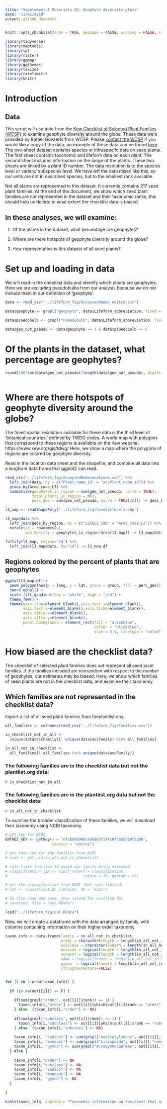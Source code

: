 ```yaml
---
title: "Supplemental Materials S2: Geophyte diversity plots"
date: "11/01/2018"
output: github_document
---
```


```r
knitr::opts_chunk$set(echo = TRUE, message = FALSE, warning = FALSE, results = 'hold')

library(tidyverse)
library(maptools)
library(sp)
library(raster)
library(ggmap)
library(ggthemes)
library(taxize)
library(ratelimitr)
library(knitr)

```

# Introduction

## Data
This script will use data from the [Kew Checklist of Selected Plant Families (WCSP)](http://wcsp.science.kew.org/) to examine geophyte diversity around the globe. These data were provided by Rafaël Govaerts from WCSP. Please [contact the WCSP](http://wcsp.science.kew.org/contact.do) if you would like a copy of the data; an example of these data can be found [here](http://wcsp.science.kew.org/namedetail.do?name_id=461103). The two-sheet dataset contains species or infraspecifc data on seed plants. The first sheet contains taxonomic and lifeform data on each plant. The second sheet includes information on the range of the plants. These two sheets are linked by a plant ID number. The data resolution is to the species level or variety/ subspecies level. We have left the data mixed like this, so our units are not in described species, but to the smallest rank available.  

Not all plants are represented in this dataset. It currently contains 217 seed plant families. At the end of the document, we show which seed plant families are not represented in the dataset and their taxonomic ranks; this should help us decide to what extent the checklist data is biased. 

## In these analyses, we will examine:

1) Of the plants in the dataset, what percentage are geophytes? 

2) Where are there hotspots of geophyte diversity around the globe? 

3) How representative is this dataset of all seed plants? 

# Set up and loading in data

We will read in the checklist data and identify which plants are geophytes. Here we are excluding pseudobulbs from our analysis because we do not include them in our definition of 'geophyte'. 
```r
data <- read_csv("../lifeform_fig/AcceptedNames_edited.csv")

data$geophyte <- grepl("geophyte", data$Lifeform_abbreviation, fixed = T)

data$psuedobulb <- grepl("Pseudobulb", data$Lifeform_abbreviation, fixed = T)

data$geo_not_pseudo <- data$geophyte == T & data$psuedobulb == F
```

# Of the plants in the dataset, what percentage are geophytes?

```r

round(100*sum(data$geo_not_pseudo)/length(data$geo_not_pseudo), digits = 2) 
 
```

# Where are there hotspots of geophyte diversity around the globe? 

The finest spatial resolution available for these data is the third level of 'botanical countries,' defined by TWDG codes. A world map with polygons that correspond to these regions is available on the Kew website: https://www.kew.org/gis/tdwg/ Here, we show a map where the polygons of regions are colored by geophyte diversity. 


Read in the location data sheet and the shapefile, and combine all data into a longform data frame that ggplot2 can read. 
```r

read_csv("../lifeform_fig/AcceptedNameLocations.csv") %>%
  left_join(data, by = c("Plant_name_id" = "accPlant_name_id")) %>%
  group_by(Area_code_L3) %>%
  summarise(geophytes_in_region = sum(geo_not_pseudo, na.rm = TRUE),
            total_plants_in_region = n(),
            perc_geo = sum(geo_not_pseudo, na.rm = TRUE)/n()) -> geos_by_region

l3_map <- readShapePoly("../lifeform_fig/level3/level3.shp")

l3_map@data %>%
  left_join(geos_by_region, by = c("LEVEL3_COD" = "Area_code_L3")) %>%
  mutate(id = rownames(.),
         geo_density = geophytes_in_region/area(l3_map)) -> l3_map@data

fortify(l3_map, region="id") %>% 
  left_join(l3_map@data, by="id") -> l3_map.df
```


## Regions colored by the percent of plants that are geophytes

```r
ggplot(l3_map.df) + 
  geom_polygon(aes(x = long, y = lat, group = group, fill = perc_geo)) +
  coord_equal() +
  scale_fill_gradient(low = "white", high = "red") +
  theme_few() + 
  theme(axis.line=element_blank(),axis.text.x=element_blank(),
        axis.text.y=element_blank(),axis.ticks=element_blank(),
        axis.title.x=element_blank(),
        axis.title.y=element_blank(),
        panel.background = element_rect(fill = "aliceblue",
                                        colour = "aliceblue",
                                        size = 0.5, linetype = "solid"))
```

# How biased are the checklist data? 

The checklist of selected plant families does not represent all seed plant families. If the families included are nonrandom with respect to the number of geophytes, our estimates may be biased. Here, we show which families of seed plants are not in the checklist data, and examine their taxonomy. 

## Which families are not represented in the checklist data? 

Import a list of all seed plant families from theplantlist.org. 

```r
all_families <- colnames(read_csv("../lifeform_fig/families.csv"))

in_checklist_not_in_all <- 
  unique(data$accFamily)[! unique(data$accFamily) %in% all_families]

in_all_not_in_checklist <- 
  all_families[! all_families %in% unique(data$accFamily)]

```
### The following families are in the checklist data but not the plantlist.org data:

`r in_checklist_not_in_all` 

### The following families are in the plantlist.org data but not the checklist data:

`r in_all_not_in_checklist` 

To examine the broader classification of these families, we will download their taxonomy using NCBI taxonomy. 
```r

# API key for NCBI
ENTREZ_KEY <- getkey(x = "efcbd6b960ced6685f1f4c07c65b020f5208", 
                     service = "entrez")

# get taxa ids for the families from NCBI
# uids <- get_uid(in_all_not_in_checklist)

# rate limit function to avoid api limits being exceeded
# classification_lim <- limit_rate(f = classification,       
#                                  rate(n = 10, period = 1)) 

# get the classification from NCBI (but rate limited)
# out <- classification_lim(uids, db = "ncbi") 

# do this once and save, then reload for knitting doc
# save(out, file = "out.RData")

load("../lifeform_fig/out.RData")

```

Now, we will create a dataframe with the data arranged by family, with columns containing information on their higher order taxonomy. 

```r

taxon_info <- data.frame(family = in_all_not_in_checklist,
                         order = character(length = length(in_all_not_in_checklist)),
                         subclass = character(length = length(in_all_not_in_checklist)),
                         eudicot = logical(length = length(in_all_not_in_checklist)),
                         monocot = logical(length = length(in_all_not_in_checklist)),
                         #ANA = logical(length = length(in_all_not_in_checklist)),
                         gymno  = logical(length = length(in_all_not_in_checklist)),
                         stringsAsFactors=FALSE)


for (i in 1:nrow(taxon_info)) {
  
  if (is.na(out[[i]]) == F) {
    
    if(sum(grepl("order", out[[i]]$rank)) == 1) {
      taxon_info[i,"order"] <- out[[i]][which(out[[i]]$rank == "order"),"name"] 
    } else  {taxon_info[i,"order"] <- NA}
    
    if(sum(grepl("subclass", out[[i]]$rank)) == 1) {
      taxon_info[i,"subclass"] <- out[[i]][which(out[[i]]$rank == "subclass"),"name"] 
    } else  {taxon_info[i,"subclass"] <- NA}
    
    taxon_info[i, "eudicot"] <- sum(grepl("eudicotyledons", out[[i]][,"name"])) == 1
    taxon_info[i, "monocot"] <- sum(grepl("Liliopsida", out[[i]][,"name"])) == 1
    taxon_info[i, "gymno"] <- sum(grepl("Acrogymnospermae", out[[i]][,"name"])) == 1
  } else {
    
    taxon_info[i,"order"] <- NA
    taxon_info[i,"subclass"] <- NA
    taxon_info[i, "eudicot"] <- NA
    taxon_info[i, "monocot"] <- NA
    taxon_info[i, "gymno"] <- NA
  }
  
}

kable(taxon_info, caption = "Taxonomic information on familiest that are NOT included in the Kew Checklist of Selected Plant Families.")

```

